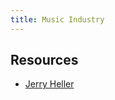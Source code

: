 ```yaml
---
title: Music Industry
---
```


## Resources

- [Jerry Heller](https://en.wikipedia.org/wiki/Jerry_Heller)